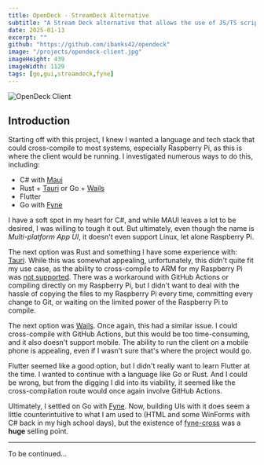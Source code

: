 ```yaml
---
title: OpenDeck - StreamDeck Alternative
subtitle: "A Stream Deck alternative that allows the use of JS/TS scripting via Bun."
date: 2025-01-13
excerpt: ""
github: "https://github.com/ibanks42/opendeck"
image: "/projects/opendeck-client.jpg"
imageHeight: 439
imageWidth: 1129
tags: [go,gui,streamdeck,fyne]
---
```



![OpenDeck Client](@/assets/opendeck-client.jpg)

## Introduction

Starting off with this project, I knew I wanted a language and tech stack that
could cross-compile to most systems, especially Raspberry Pi, as this is where
the client would be running. I investigated numerous ways to do this, including:

- C# with [Maui](https://dotnet.microsoft.com/en-us/apps/maui)
- Rust + [Tauri](https://tauri.app) or Go + [Wails](https://wails.io)
- Flutter
- Go with [Fyne](https://fyne.io)

I have a soft spot in my heart for C#, and while MAUI leaves a lot to be
desired, I was willing to tough it out. But ultimately, even though the name is
*Multi-platform App UI*, it doesn't even support Linux, let alone Raspberry Pi.

The next option was Rust and something I have some experience with: [Tauri](https://tauri.app).
While this was somewhat appealing, unfortunately, this didn't quite fit my use case,
as the ability to cross-compile to ARM for my Raspberry Pi was
[not supported](https://v2.tauri.app/distribute/appimage/#appimages-for-arm-based-devices).
There was a workaround with GitHub Actions or compiling directly on my Raspberry
Pi, but I didn't want to deal with the hassle of copying the files to my
Raspberry Pi every time, committing every change to Git, or waiting on the
limited power of the Raspberry Pi to compile.

The next option was [Wails](https://wails.io). Once again, this had a similar
issue. I could cross-compile with GitHub Actions, but this would be too
time-consuming, and it also doesn't support mobile. The ability to run the
client on a mobile phone is appealing, even if I wasn't sure that's where the
project would go.

Flutter seemed like a good option, but I didn't really want to learn Flutter
at the time. I wanted to continue with a language like Go or Rust. And I could
be wrong, but from the digging I did into its viability, it seemed like the
cross-compilation route would once again involve GitHub Actions.

Ultimately, I settled on Go with [Fyne](https://fyne.io). Now, building UIs
with it does seem a little counterintuitive to what I am used to (HTML and some
WinForms with C# back in my high school days), but the existence of
[fyne-cross](https://github.com/fyne-io/fyne-cross) was a **huge** selling point.

---

To be continued...
